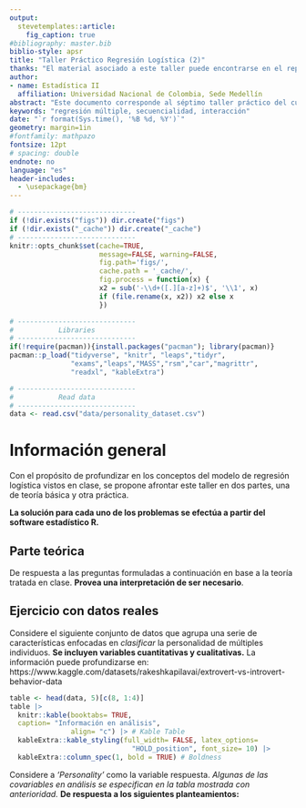 ```yaml
---
output: 
  stevetemplates::article:
    fig_caption: true
#bibliography: master.bib
biblio-style: apsr
title: "Taller Práctico Regresión Logística (2)"
thanks: "El material asociado a este taller puede encontrarse en el repositorio del curso, **(https://github.com/Itsssach/Estadistica-II)**"
author:
- name: Estadística II
  affiliation: Universidad Nacional de Colombia, Sede Medellín
abstract: "Este documento corresponde al séptimo taller práctico del curso de **Estadística II** para la *Universidad Nacional de Colombia*, Sede Medellín, en el periodo 2025 - 1. Se brinda una introducción al análisis de regresión. El enfoque de este taller está en la evaluación del rendimiento de la regresión logística. **Monitor:** *Santiago Carmona Hincapié.*"
keywords: "regresión múltiple, secuencialidad, interacción"
date: "`r format(Sys.time(), '%B %d, %Y')`"
geometry: margin=1in
#fontfamily: mathpazo
fontsize: 12pt
# spacing: double
endnote: no
language: "es"
header-includes:
  - \usepackage{bm}
---
```


```r
# -----------------------------
if (!dir.exists("figs")) dir.create("figs")
if (!dir.exists("_cache")) dir.create("_cache")
# -----------------------------
knitr::opts_chunk$set(cache=TRUE,
                      message=FALSE, warning=FALSE,
                      fig.path='figs/',
                      cache.path = '_cache/',
                      fig.process = function(x) {
                      x2 = sub('-\\d+([.][a-z]+)$', '\\1', x)
                      if (file.rename(x, x2)) x2 else x
                      })
```

```r
# -----------------------------
#           Libraries
# -----------------------------
if(!require(pacman)){install.packages("pacman"); library(pacman)}
pacman::p_load("tidyverse", "knitr", "leaps","tidyr",
               "exams","leaps","MASS","rsm","car","magrittr",
               "readxl", "kableExtra")
```

```r
# -----------------------------
#           Read data
# -----------------------------
data <- read.csv("data/personality_dataset.csv")
```

# Información general

Con el propósito de profundizar en los conceptos del modelo de regresión logística vistos en clase, se propone afrontar este taller en dos partes, una de teoría básica y otra práctica.

**La solución para cada uno de los problemas se efectúa a partir del software estadístico R.**

## Parte teórica

De respuesta a las preguntas formuladas a continuación en base a la teoría tratada en clase. **Provea una interpretación de ser necesario**.

\begin{enumerate}
  \item Determine el valor de verdad de las siguientes afirmaciones.
  \begin{itemize}
    \item (a) El modelo de regresión logística $\text{logit}(\theta_{i}) = \psi(\mathbf{\underline{x}}_{i})$ clasifica directamente como éxito o fracaso cada observación provista.
    \item (b) La tasa de falsos positivos se calcula como $[n_{01}/(n_{00}+ n_{01})]$, e indica las observaciones que fueron clasificadas como positivas cuando eran realmente verdaderas. 
    \item (c) La curva ROC muestra cómo cambian la sensibilidad y las especificidad a medida que varía el punto de corte $\theta^{*}$. De aquí se deriva una métrica importante, que es el AUC.
    \item (d) La selección del punto de corte $\theta^{*}$ impacta directamente el desempeño del modelo logístico como clasificador, -incluso la matriz de confusión se ve afectada-.
    \item (e) Un modelo con un AUC igual a $0.5$ indica que clasifica las observaciones de manera aleatoria.
  \end{itemize}
\end{enumerate}

## Ejercicio con datos reales

Considere el siguiente conjunto de datos que agrupa una serie de características enfocadas en *clasificar* la personalidad de múltiples individuos. **Se incluyen variables cuantitativas y cualitativas.** La información puede profundizarse en: https://www.kaggle.com/datasets/rakeshkapilavai/extrovert-vs-introvert-behavior-data

```r
table <- head(data, 5)[c(8, 1:4)]
table |> 
  knitr::kable(booktabs= TRUE, 
  caption= "Información en análisis", 
               align= "c") |> # Kable Table
  kableExtra::kable_styling(full_width= FALSE, latex_options= 
                              "HOLD_position", font_size= 10) |> 
  kableExtra::column_spec(1, bold = TRUE) # Boldness
```

Considere a *'Personality'* como la variable respuesta. *Algunas de las covariables en análisis se especifican en la tabla mostrada con anterioridad.* **De respuesta a los siguientes planteamientos:**

\begin{enumerate}
\item Analice el rendimiento del modelo a través de la curva ROC y AUC. Interprete. 
\item Halle un valor de corte $\theta^{*}$ óptimo que permita mantener una \textbf{tasa de clasificación acertada alta}, minimizando el número de falsos negativos.
\item Reporte la matriz de confusión y la tasa de clasificación correcta. ¿Cómo cambian estas matrices con diferentes valores de $\theta^{*}$?
\end{enumerate}

```{=html}
<!--
# References
\setlength{\parindent}{-0.2in}
\setlength{\leftskip}{0.2in}
\setlength{\parskip}{8pt}
\vspace*{-0.2in}
\noindent
-->
```
